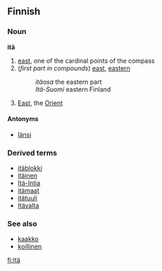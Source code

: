 ==Finnish==

===Noun===
'''itä'''

# [[east]], one of the cardinal points of the compass
# (''first part in compounds'') [[east]], [[eastern]]
#:''itäosa'' the eastern part
#:''Itä-Suomi'' eastern Finland
# [[East]], the [[Orient]]

====Antonyms====
*[[länsi]]

===Derived terms===
*[[itäblokki]]
*[[itäinen]]
*[[Itä-Intia]]
*[[itämaat]]
*[[itätuuli]]
*[[Itävalta]]

===See also===
*[[kaakko]]
*[[koillinen]]

[[fi:Itä]]